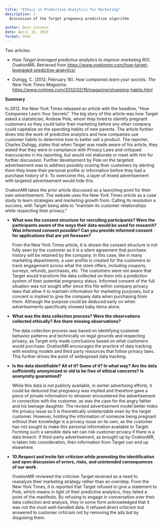 ```yaml
---
title: "Ethics in Predictive Analytics for Marketing"
description: |
  Discussion of the Target pregnancy prediction algorithm
  
author: Devi Canseco
date: April 15, 2025
format: html
---
```


Two articles:

-   *How Target leveraged predictive analytics to improve marketing ROI*. OvationMR. Retrieved from <https://www.ovationmr.com/how-target-leveraged-predictive-analytics/>

<!-- -->

-   Duhigg, C. (2012, February 16). *How companies learn your secrets*. *The New York Times Magazine*. <https://www.nytimes.com/2012/02/19/magazine/shopping-habits.html>

**Summary**

In 2012, the New York Times released an article with the headline, "How Companies Learn Your Secrets". The big story of this article was how Target asked a statistician, Andrew Pole, whom they hired to identify pregnant customers so they could tailor their marketing before any other company could capitalize on the spending habits of new parents. The article further dives into the work of predictive analytics and how companies use customer habits to determine how to better sell a product. The reporter, Charles Duhigg, states that when Target was made aware of his article, they stated that they were in compliance with Privacy Laws and critiqued inaccuracies in his reporting, but would not elaborate or meet with him for further discussion. Further development by Pole on the targeted advertisement was to address possibly scaring their customers by alerting them they knew their personal profile or information before they had a purchase history of it. To overcome this, a layer of mixed advertisement with targeted advertisement would hide this.

OvationMR takes the prior article discussed as a launching point for their own advertisement. The website uses the New York Times article as a case study to learn strategies and marketing growth from. Calling its resolution a success, with Target being able to "maintain its customer relationships while respecting their privacy."

-   **What was the consent structure for recruiting participants? Were the participants aware of the ways their data would be used for research? Was informed consent possible? Can you provide informed consent for applications that are yet foreseen?**

    From the New York Times article, it is shown the consent structure is not fully seen by the customer as it is a silent agreement that purchase history will be retained by the company. In this case, like in many marketing departments, a user profile is created for the customers to track engagement across what the store offers, including coupons, surveys, refunds, purchases, etc. The customers were not aware that Target would transform the data collected on them into a prediction system of their potential pregnancy status. Informed consent of the full situation was not sought after since this fits within company privacy laws that allow it to maintain information for marketing purposes, but a concent is implied to give the company data when purchasing from them. Although the purpose could be deduced early on when advertisements specifically showed baby items alone.

-   **What was the data collection process? Were the observations collected ethically? Are there missing observations?**

    The data collection process was based on identifying customer behavior patterns and technically on legal grounds and respecting privacy, as Target only made conclusions based on what customers would purchase. OvationMR encourages the practice of data tracking with existing models and third party resources that follow privacy laws. This further drives the point of widespread data tracking.

-   **Is the data identifiable? All of it? Some of it? In what way? Are the data sufficiently anonymized or old to be free of ethical concerns? Is anonymity guaranteed?**

    While this data is not publicly available, in earlier advertising efforts, it could be deduced that pregnancy was implied and therefore gave a piece of private information to whoever encountered the advertisement in connection with the customer, as was the case for the angry father and his teenage daughter. The revised advertisement model better hides the privacy issue as it is theoretically undetectable even by the target customer. However, holding the information of someone being pregnant without their knowledge is a privacy issue on its own, as the customer has not sought to make this personal information available to Target. Forming such a sensible data set can risk customer privacy if there is a data breach. If third-party advertisement, as brought up by OvationMR, is taken into consideration, then information from Target can end up elsewhere.

-   **10.Respect and invite fair criticism while promoting the identification and open discussion of errors, risks, and unintended consequences of our work.**

    OvationMR reviewed the criticism Target received as a need to reanalyze their marketing strategy rather than an overstep. From the New York Times, it is reported that Target refused to give a statement to Pole, which means in light of their predictive analytics, they failed a point of the manifesto. By refusing to engage in conversation over their data collection and analysis, they in some form acknowledged that it was not the most well-handled data. It refused direct criticism but answered to customer criticism not by removing the ads but by disguising them.
